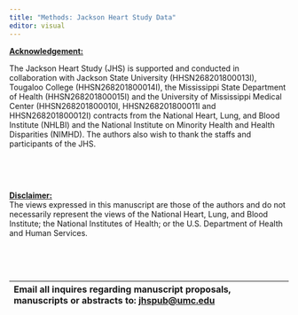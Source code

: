 ```yaml
---
title: "Methods: Jackson Heart Study Data"
editor: visual
---
```


[**Acknowledgement:**]{.underline}

The Jackson Heart Study (JHS) is supported and conducted in collaboration with Jackson State University (HHSN268201800013I), Tougaloo College (HHSN268201800014I), the Mississippi State Department of Health (HHSN268201800015I) and the University of Mississippi Medical Center (HHSN268201800010I, HHSN268201800011I and HHSN268201800012I) contracts from the National Heart, Lung, and Blood Institute (NHLBI) and the National Institute on Minority Health and Health Disparities (NIMHD). The authors also wish to thank the staffs and participants of the JHS.

 

 

[**Disclaimer:**]{.underline}\
The views expressed in this manuscript are those of the authors and do not necessarily represent the views of the National Heart, Lung, and Blood Institute; the National Institutes of Health; or the U.S. Department of Health and Human Services.

 

 

| Email all inquires regarding manuscript proposals, manuscripts or abstracts to: [jhspub\@umc.edu](mailto:jhspub@umc.edu) |
|:-------------------------------------------------------------------------------------------------------------------------|
